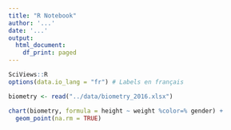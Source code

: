 ---
title: "R Notebook"
author: '...'
date: '...'
output:
  html_document:
    df_print: paged
---

```{r setup}
SciViews::R
options(data.io_lang = "fr") # Labels en français
```


```{r importation}
biometry <- read("../data/biometry_2016.xlsx")
```


```{r}
chart(biometry, formula = height ~ weight %color=% gender) +
  geom_point(na.rm = TRUE)
```
